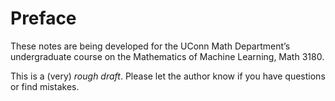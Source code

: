 # Preface {.unnumbered}

These notes are being developed for the UConn Math Department's undergraduate course on the Mathematics of Machine Learning, Math 3180.

This is a (very) *rough draft*.  Please let the author know if you have questions or find mistakes.
